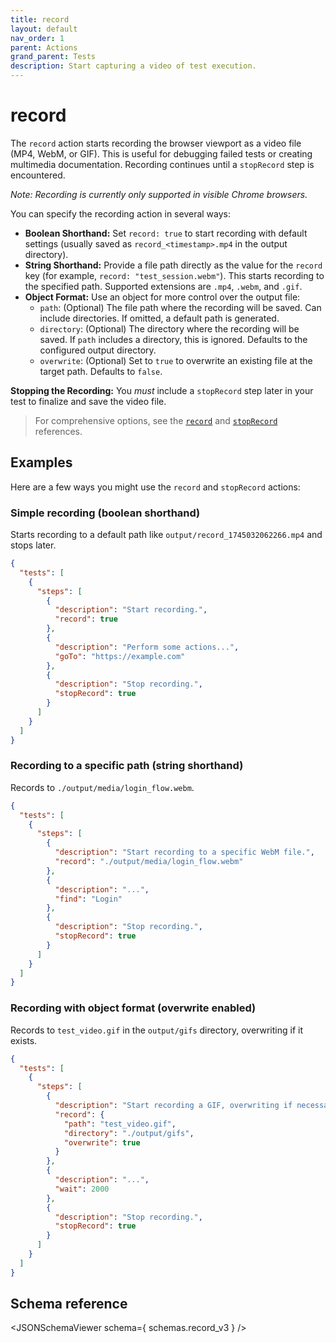 ```yaml
---
title: record
layout: default
nav_order: 1
parent: Actions
grand_parent: Tests
description: Start capturing a video of test execution.
---
```



# record

The `record` action starts recording the browser viewport as a video file (MP4, WebM, or GIF). This is useful for debugging failed tests or creating multimedia documentation. Recording continues until a `stopRecord` step is encountered.

*Note: Recording is currently only supported in visible Chrome browsers.*

You can specify the recording action in several ways:

- **Boolean Shorthand:** Set `record: true` to start recording with default settings (usually saved as `record_<timestamp>.mp4` in the output directory).
- **String Shorthand:** Provide a file path directly as the value for the `record` key (for example, `record: "test_session.webm"`). This starts recording to the specified path. Supported extensions are `.mp4`, `.webm`, and `.gif`.
- **Object Format:** Use an object for more control over the output file:
  - `path`: (Optional) The file path where the recording will be saved. Can include directories. If omitted, a default path is generated.
  - `directory`: (Optional) The directory where the recording will be saved. If `path` includes a directory, this is ignored. Defaults to the configured output directory.
  - `overwrite`: (Optional) Set to `true` to overwrite an existing file at the target path. Defaults to `false`.

**Stopping the Recording:** You *must* include a `stopRecord` step later in your test to finalize and save the video file.

> For comprehensive options, see the [`record`](/docs/references/schemas/record) and [`stopRecord`](/docs/references/schemas/stoprecord) references.

## Examples

Here are a few ways you might use the `record` and `stopRecord` actions:

### Simple recording (boolean shorthand)

Starts recording to a default path like `output/record_1745032062266.mp4` and stops later.

```json
{
  "tests": [
    {
      "steps": [
        {
          "description": "Start recording.",
          "record": true
        },
        {
          "description": "Perform some actions...",
          "goTo": "https://example.com"
        },
        {
          "description": "Stop recording.",
          "stopRecord": true
        }
      ]
    }
  ]
}
```

### Recording to a specific path (string shorthand)

Records to `./output/media/login_flow.webm`.

```json
{
  "tests": [
    {
      "steps": [
        {
          "description": "Start recording to a specific WebM file.",
          "record": "./output/media/login_flow.webm"
        },
        {
          "description": "...",
          "find": "Login"
        },
        {
          "description": "Stop recording.",
          "stopRecord": true
        }
      ]
    }
  ]
}
```

### Recording with object format (overwrite enabled)

Records to `test_video.gif` in the `output/gifs` directory, overwriting if it exists.

```json
{
  "tests": [
    {
      "steps": [
        {
          "description": "Start recording a GIF, overwriting if necessary.",
          "record": {
            "path": "test_video.gif",
            "directory": "./output/gifs",
            "overwrite": true
          }
        },
        {
          "description": "...",
          "wait": 2000
        },
        {
          "description": "Stop recording.",
          "stopRecord": true
        }
      ]
    }
  ]
}
```

## Schema reference

<JSONSchemaViewer schema={ schemas.record_v3 } />
